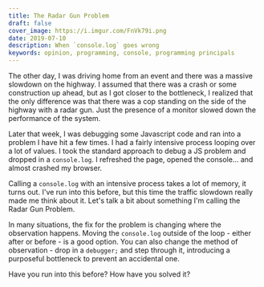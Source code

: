 ```yaml
---
title: The Radar Gun Problem
draft: false
cover_image: https://i.imgur.com/FnVk79i.png
date: 2019-07-10
description: When `console.log` goes wrong
keywords: opinion, programming, console, programming principals
---
```


The other day, I was driving home from an event and there was a massive slowdown
on the highway. I assumed that there was a crash or some construction up ahead,
but as I got closer to the bottleneck, I realized that the only difference was
that there was a cop standing on the side of the highway with a radar gun. Just
the presence of a monitor slowed down the performance of the system.

Later that week, I was debugging some Javascript code and ran into a problem I
have hit a few times. I had a fairly intensive process looping over a lot of
values. I took the standard approach to debug a JS problem and dropped in a
`console.log`. I refreshed the page, opened the console... and almost crashed my
browser.

Calling a `console.log` with an intensive process takes a lot of memory, it
turns out. I've run into this before, but this time the traffic slowdown really
made me think about it. Let's talk a bit about something I'm calling the Radar
Gun Problem.

In many situations, the fix for the problem is changing where the observation
happens. Moving the `console.log` outside of the loop - either after or before -
is a good option. You can also change the method of observation - drop in a
`debugger;` and step through it, introducing a purposeful bottleneck to prevent
an accidental one.

Have you run into this before? How have you solved it?
